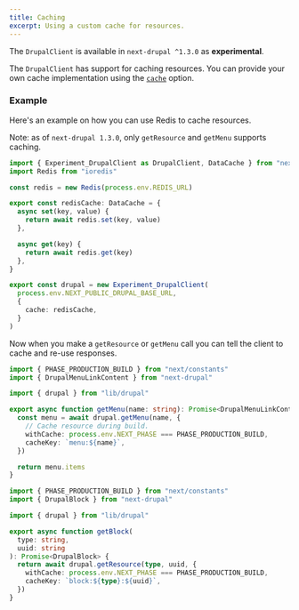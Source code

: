 ```yaml
---
title: Caching
excerpt: Using a custom cache for resources.
---
```


<Callout icon="⚠️">

The `DrupalClient` is available in `next-drupal ^1.3.0` as **experimental**.

</Callout>

The `DrupalClient` has support for caching resources. You can provide your own cache implementation using the [`cache`](/docs/client/configuration#cache) option.

### Example

Here's an example on how you can use Redis to cache resources.

<Callout icon="⚠️">

Note: as of `next-drupal 1.3.0`, only `getResource` and `getMenu` supports caching.

</Callout>

```ts title=lib/drupal.ts
import { Experiment_DrupalClient as DrupalClient, DataCache } from "next-drupal"
import Redis from "ioredis"

const redis = new Redis(process.env.REDIS_URL)

export const redisCache: DataCache = {
  async set(key, value) {
    return await redis.set(key, value)
  },

  async get(key) {
    return await redis.get(key)
  },
}

export const drupal = new Experiment_DrupalClient(
  process.env.NEXT_PUBLIC_DRUPAL_BASE_URL,
  {
    cache: redisCache,
  }
)
```

Now when you make a `getResource` or `getMenu` call you can tell the client to cache and re-use responses.

```ts title=lib/get-menu.ts
import { PHASE_PRODUCTION_BUILD } from "next/constants"
import { DrupalMenuLinkContent } from "next-drupal"

import { drupal } from "lib/drupal"

export async function getMenu(name: string): Promise<DrupalMenuLinkContent[]> {
  const menu = await drupal.getMenu(name, {
    // Cache resource during build.
    withCache: process.env.NEXT_PHASE === PHASE_PRODUCTION_BUILD,
    cacheKey: `menu:${name}`,
  })

  return menu.items
}
```

```ts title=lib/get-block.ts
import { PHASE_PRODUCTION_BUILD } from "next/constants"
import { DrupalBlock } from "next-drupal"

import { drupal } from "lib/drupal"

export async function getBlock(
  type: string,
  uuid: string
): Promise<DrupalBlock> {
  return await drupal.getResource(type, uuid, {
    withCache: process.env.NEXT_PHASE === PHASE_PRODUCTION_BUILD,
    cacheKey: `block:${type}:${uuid}`,
  })
}
```
